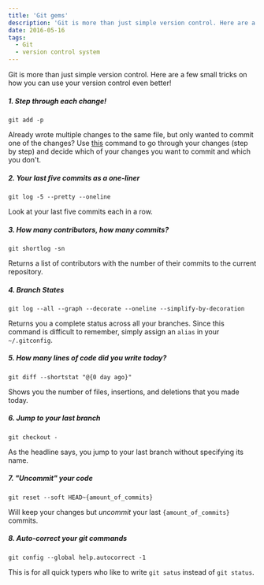```yaml
---
title: 'Git gems'
description: 'Git is more than just simple version control. Here are a few small tricks on how you can use your version control even better!'
date: 2016-05-16
tags:
  - Git
  - version control system
---
```


Git is more than just simple version control. Here are a few small tricks on how you can use your version control even better!

##### 1. Step through each change!

```noLineNumbers
git add -p
```

Already wrote multiple changes to the same file, but only wanted to commit one of the changes? Use [this](https://git-scm.com/docs/git-add#Documentation/git-add.txt---patch) command to go through your changes (step by step) and decide which of your changes you want to commit and which you don't.

##### 2. Your last five commits as a one-liner

```noLineNumbers
git log -5 --pretty --oneline
```

Look at your last five commits each in a row.

##### 3. How many contributors, how many commits?

```noLineNumbers
git shortlog -sn
```

Returns a list of contributors with the number of their commits to the current repository.

##### 4. Branch States

```noLineNumbers
git log --all --graph --decorate --oneline --simplify-by-decoration
```

Returns you a complete status across all your branches. Since this command is difficult to remember, simply assign an `alias` in your `~/.gitconfig`.

##### 5. How many lines of code did you write today?

```noLineNumbers
git diff --shortstat "@{0 day ago}"
```

Shows you the number of files, insertions, and deletions that you made today.

##### 6. Jump to your last branch

```noLineNumbers
git checkout -
```

As the headline says, you jump to your last branch without specifying its name.

##### 7. "Uncommit" your code

```noLineNumbers
git reset --soft HEAD~{amount_of_commits}
```

Will keep your changes but _uncommit_ your last `{amount_of_commits}` commits.

##### 8. Auto-correct your git commands

```noLineNumbers
git config --global help.autocorrect -1
```

This is for all quick typers who like to write `git satus` instead of `git status`.

